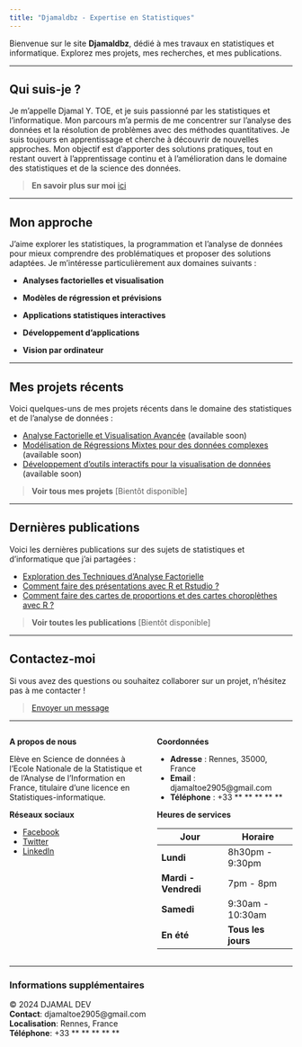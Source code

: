 ```yaml
---
title: "Djamaldbz - Expertise en Statistiques"
---
```


Bienvenue sur le site **Djamaldbz**, dédié à mes travaux en statistiques et informatique. Explorez mes projets, mes recherches, et mes publications.

---

## Qui suis-je ?

Je m'appelle Djamal Y. TOE, et je suis passionné par les statistiques et l'informatique. Mon parcours m'a permis de me concentrer sur l'analyse des données et la résolution de problèmes avec des méthodes quantitatives. Je suis toujours en apprentissage et cherche à découvrir de nouvelles approches. Mon objectif est d'apporter des solutions pratiques, tout en restant ouvert à l'apprentissage continu et à l'amélioration dans le domaine des statistiques et de la science des données.

> **En savoir plus sur moi** [ici](https://djamal2905.github.io/djamaldbz/about.html)

---

## Mon approche

J’aime explorer les statistiques, la programmation et l’analyse de données pour mieux comprendre des problématiques et proposer des solutions adaptées. Je m’intéresse particulièrement aux domaines suivants :

* **Analyses factorielles et visualisation**

* **Modèles de régression et prévisions**

* **Applications statistiques interactives**

* **Développement d’applications**

* **Vision par ordinateur**

---

## Mes projets récents

Voici quelques-uns de mes projets récents dans le domaine des statistiques et de l'analyse de données :

- [Analyse Factorielle et Visualisation Avancée]() (available soon)
- [Modélisation de Régressions Mixtes pour des données complexes](#) (available soon)
- [Développement d'outils interactifs pour la visualisation de données](#) (available soon)

> **Voir tous mes projets** [Bientôt disponible]

---

## Dernières publications

Voici les dernières publications sur des sujets de statistiques et d'informatique que j'ai partagées :

- [Exploration des Techniques d'Analyse Factorielle](https://djamal2905.github.io/djamaldbz/ANALYSES_FACTORIELLES/TP03.html)
- [Comment faire des présentations avec R et Rstudio ?](https://djamal2905.github.io/djamaldbz/FORMATIONS/presentations.html)
- [Comment faire des cartes de proportions et des cartes choroplèthes avec R ?](https://djamal2905.github.io/djamaldbz/FORMATIONS/SIG.html)

> **Voir toutes les publications** [Bientôt disponible]

---

## Contactez-moi

Si vous avez des questions ou souhaitez collaborer sur un projet, n'hésitez pas à me contacter !

> [Envoyer un message](mailto:djamaltoe2905@gmail.com)

---

::::{.columns}
::: {.column width=4}
**A propos de nous**

Elève en Science de données à l'Ecole Nationale de la Statistique et de l'Analyse de l'Information en France, titulaire d'une licence en Statistiques-informatique.

**Réseaux sociaux**

- [Facebook](#)
- [Twitter](#)
- [LinkedIn](#)
:::

::: {.column width=4}

**Coordonnées**

- **Adresse** : Rennes, 35000, France
- **Email** : djamaltoe2905@gmail.com
- **Téléphone** : +33 ** ** ** ** **

**Heures de services**

| Jour                    | Horaire                   |
|-------------------------|---------------------------|
| **Lundi**               | 8h30pm - 9:30pm           |
| **Mardi - Vendredi**    | 7pm - 8pm                 |
| **Samedi**              | 9:30am - 10:30am          |
| **En été**              | **Tous les jours**

:::
::::

---

### Informations supplémentaires

© 2024 DJAMAL DEV  
**Contact**: djamaltoe2905@gmail.com  
**Localisation**: Rennes, France  
**Téléphone**: +33 ** ** ** ** **